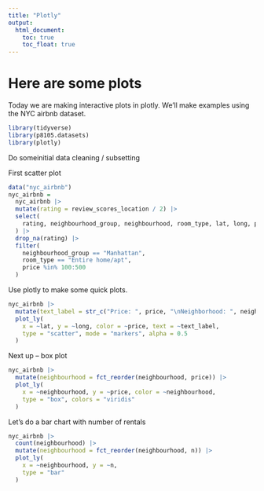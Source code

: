 ```yaml
---
title: "Plotly"
output: 
  html_document:
    toc: true
    toc_float: true
---
```


# Here are some plots

Today we are making interactive plots in plotly. We'll make examples using the NYC airbnb dataset.


```r
library(tidyverse)
library(p8105.datasets)
library(plotly)
```

Do someinitial data cleaning / subsetting

First scatter plot

```r
data("nyc_airbnb")
nyc_airbnb = 
  nyc_airbnb |>
  mutate(rating = review_scores_location / 2) |>
  select(
    rating, neighbourhood_group, neighbourhood, room_type, lat, long, price
  ) |>
  drop_na(rating) |>
  filter(
    neighbourhood_group == "Manhattan",
    room_type == "Entire home/apt",
    price %in% 100:500
  )
```

Use plotly to make some quick plots.

```r
nyc_airbnb |>
  mutate(text_label = str_c("Price: ", price, "\nNeighborhood: ", neighbourhood)) |>
  plot_ly(
    x = ~lat, y = ~long, color = ~price, text = ~text_label,
    type = "scatter", mode = "markers", alpha = 0.5
  )
```

Next up -- box plot

```r
nyc_airbnb |>
  mutate(neighbourhood = fct_reorder(neighbourhood, price)) |>
  plot_ly(
    x = ~neighbourhood, y = ~price, color = ~neighbourhood,
    type = "box", colors = "viridis"
  )
```

Let's do a bar chart with number of rentals

```r
nyc_airbnb |>
  count(neighbourhood) |>
  mutate(neighbourhood = fct_reorder(neighbourhood, n)) |>
  plot_ly(
    x = ~neighbourhood, y = ~n,
    type = "bar"
  )
```

